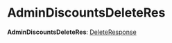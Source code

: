 
# AdminDiscountsDeleteRes

 **AdminDiscountsDeleteRes**: [DeleteResponse](../interfaces/medusa.DeleteResponse.mdx)
